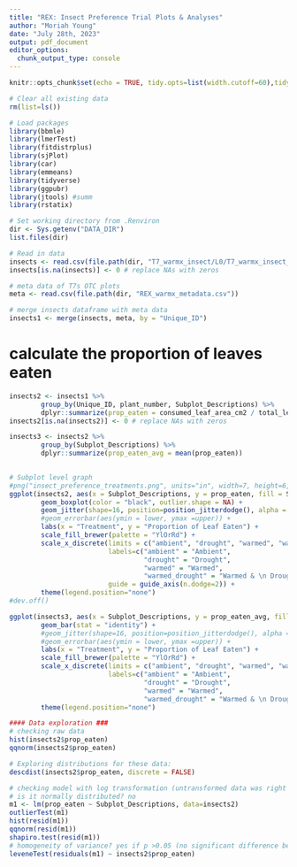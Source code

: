 ```yaml
---
title: "REX: Insect Preference Trial Plots & Analyses"
author: "Moriah Young"
date: "July 28th, 2023"
output: pdf_document
editor_options: 
  chunk_output_type: console
---
```


```r
knitr::opts_chunk$set(echo = TRUE, tidy.opts=list(width.cutoff=60),tidy=TRUE)
```

```r
# Clear all existing data
rm(list=ls())

# Load packages
library(bbmle)
library(lmerTest)
library(fitdistrplus)
library(sjPlot)
library(car)
library(emmeans)
library(tidyverse)
library(ggpubr)
library(jtools) #summ 
library(rstatix)

# Set working directory from .Renviron
dir <- Sys.getenv("DATA_DIR")
list.files(dir)

# Read in data
insects <- read.csv(file.path(dir, "T7_warmx_insect/L0/T7_warmx_insect_preference_2022_L0.csv")) # data not cleaned
insects[is.na(insects)] <- 0 # replace NAs with zeros

# meta data of T7s OTC plots
meta <- read.csv(file.path(dir, "REX_warmx_metadata.csv"))

# merge insects dataframe with meta data
insects1 <- merge(insects, meta, by = "Unique_ID")

```

# calculate the proportion of leaves eaten
```r
insects2 <- insects1 %>% 
        group_by(Unique_ID, plant_number, Subplot_Descriptions) %>%
        dplyr::summarize(prop_eaten = consumed_leaf_area_cm2 / total_leaf_area_cm2) 
insects2[is.na(insects2)] <- 0 # replace NAs with zeros

insects3 <- insects2 %>% 
        group_by(Subplot_Descriptions) %>%
        dplyr::summarize(prop_eaten_avg = mean(prop_eaten)) 
        
```

```r
# Subplot level graph
#png("insect_preference_treatments.png", units="in", width=7, height=6, res=300)
ggplot(insects2, aes(x = Subplot_Descriptions, y = prop_eaten, fill = Subplot_Descriptions)) +
        geom_boxplot(color = "black", outlier.shape = NA) +
        geom_jitter(shape=16, position=position_jitterdodge(), alpha = 0.6, size= 2) +
        #geom_errorbar(aes(ymin = lower, ymax =upper)) +
        labs(x = "Treatment", y = "Proportion of Leaf Eaten") +
        scale_fill_brewer(palette = "YlOrRd") +
        scale_x_discrete(limits = c("ambient", "drought", "warmed", "warmed_drought"),
                         labels=c("ambient" = "Ambient",
                                  "drought" = "Drought",
                                  "warmed" = "Warmed",
                                  "warmed_drought" = "Warmed & \n Drought"),
                         guide = guide_axis(n.dodge=2)) +
        theme(legend.position="none")
#dev.off()

ggplot(insects3, aes(x = Subplot_Descriptions, y = prop_eaten_avg, fill = Subplot_Descriptions)) +
        geom_bar(stat = "identity") +
        #geom_jitter(shape=16, position=position_jitterdodge(), alpha = 0.6, size= 2) +
        #geom_errorbar(aes(ymin = lower, ymax =upper)) +
        labs(x = "Treatment", y = "Proportion of Leaf Eaten") +
        scale_fill_brewer(palette = "YlOrRd") +
        scale_x_discrete(limits = c("ambient", "drought", "warmed", "warmed_drought"),
                         labels=c("ambient" = "Ambient",
                                  "drought" = "Drought",
                                  "warmed" = "Warmed",
                                  "warmed_drought" = "Warmed & \n Drought")) +
        theme(legend.position="none")
```

```r
#### Data exploration ###
# checking raw data
hist(insects2$prop_eaten)
qqnorm(insects2$prop_eaten)

# Exploring distributions for these data:
descdist(insects2$prop_eaten, discrete = FALSE)

# checking model with log transformation (untransformed data was right skewed)
# is it normally distributed? no
m1 <- lm(prop_eaten ~ Subplot_Descriptions, data=insects2)
outlierTest(m1)
hist(resid(m1))
qqnorm(resid(m1))
shapiro.test(resid(m1))
# homogeneity of variance? yes if p >0.05 (no significant difference between the group variances)
leveneTest(residuals(m1) ~ insects2$prop_eaten)
```

